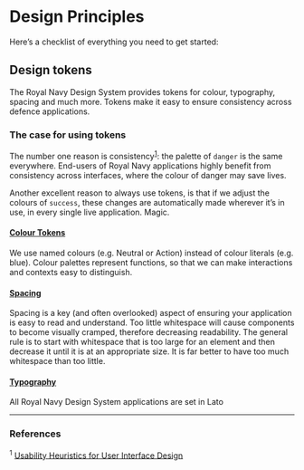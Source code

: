 
<Meta title="Designers" />

# Design Principles

Here’s a checklist of everything you need to get started:

## Design tokens
The Royal Navy Design System provides tokens for colour, typography, spacing and much more. Tokens make it easy to ensure consistency across defence applications.

### The case for using tokens
The number one reason is consistency<sup>[1](#references)</sup>: the palette of `danger` is the same everywhere. End-users of Royal Navy applications highly benefit from consistency across interfaces, where the colour of danger may save lives.

Another excellent reason to always use tokens, is that if we adjust the colours of `success`, these changes are automatically made wherever it’s in use, in every single live application. Magic.

#### [Colour Tokens](?path=/docs/tokens-colours--docs)
We use named colours (e.g. Neutral or Action) instead of colour literals (e.g. blue). Colour palettes represent functions, so that we can make interactions and contexts easy to distinguish.


#### [Spacing](?path=/docs/tokens-spacing--docs)
Spacing is a key (and often overlooked) aspect of ensuring your application is easy to read and understand. Too little whitespace will cause components to become visually cramped, therefore decreasing readability. The general rule is to start with whitespace that is too large for an element and then decrease it until it is at an appropriate size. It is far better to have too much whitespace than too little.

#### [Typography](?path=/docs/tokens-typography--docs)
All Royal Navy Design System applications are set in Lato


---

### References
<sup>1</sup> [Usability Heuristics for User Interface Design](https://www.nngroup.com/articles/ten-usability-heuristics/)



